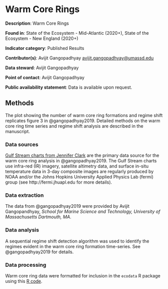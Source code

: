# Warm Core Rings {#wcr}

**Description**: Warm Core Rings

**Found in**: State of the Ecosystem - Mid-Atlantic (2020+), State of the Ecosystem - New England (2020+)

**Indicator category**: Published Results

**Contributor(s)**: Avijit Gangopadhyay  <avijit.gangopadhyay@umassd.edu>
  
**Data steward**: Avijit Gangopadhyay 
  
**Point of contact**: Avijit Gangopadhyay
  
**Public availability statement**: Data is available upon request. 

## Methods

The plot showing the number of warm core ring formations and regime shift replicates figure 3 in @gangopadhyay2019.  Detailed methods on the warm core ring time series and regime shift analysis are described in the manuscript.

### Data sources


[Gulf Stream charts from Jennifer Clark](https://jcgulfstream.com/charts/) are the primary data source for the warm core ring analysis in @gangopadhyay2019.  The Gulf Stream charts use infra-red (IR) imagery, satellite altimetry data, and surface in-situ temperature data in 3-day composite images are regularly produced by NOAA and/or the Johns Hopkins University Applied Physics Lab (fermi) group (see http://fermi.jhuapl.edu for more details).


### Data extraction 
The data from @gangopadhyay2019 were provided by Avijit Gangopandhyay, *School for Marine Science and Technology, University of Massachusetts Dartmouth, MA*. 

### Data analysis
A sequential regime shift detection algorithm was used to identify the regimes evident in the warm core ring formation time-series.  See @gangopadhyay2019 for details.

### Data processing
Warm core ring data were formatted for inclusion in the `ecodata` R package using this [R code](https://github.com/NOAA-EDAB/ecodata/blob/master/data-raw/get_warm_core_rings.R).
